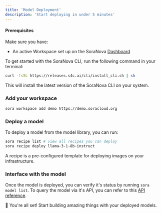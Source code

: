 ```yaml
---
title: 'Model Deployment'
description: 'Start deploying in under 5 minutes'
---
```


#### Prerequisites
Make sure you have:
- An active Workspace set up on the SoraNova [Dashboard](https://portal.soranova.ai)

To get started with the SoraNova CLI, run the following command in your terminal:

```bash
curl -fsSL https://releases.s4c.ai/cli/install_cli.sh | sh
```

This will install the latest version of the SoraNova CLI on your system.


### Add your workspace


```bash
sora workspace add demo https://demo.soracloud.org
```

### Deploy a model
To deploy a model from the model library, you can run: 
```bash
sora recipe list # view all recipes you can deploy
sora recipe deploy llama-3-1-8b-instruct
```
<Note>
A recipe is a pre-configured template for deploying images on your infrastructure.
</Note>

### Interface with the model
Once the model is deployed, you can verify it's status by running `sora model list`. To query the model via it's API, you can refer to this [API reference](/api-reference/introduction.mdx).

🎉 You're all set! Start building amazing things with your deployed models.
